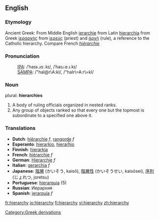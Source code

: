 ==English==
===Etymology===
Ancient Greek: From Middle English [[ierarchie]] from Latin [[hierarchia]] from Greek [[ἱεραρχής]] from [[ἱερεύς]] (priest) and [[ἀρχή]] (rule), a reference to the Catholic hierarchy.  Compare French ''[[hiérarchie]]''

===Pronunciation===
:[[International Phonetic Alphabet|IPA]]: /ˈhaɪə.ɹɑː.kɪ/, /ˈhaɪɹ.ɑːɹ.kɪ/
:[[SAMPA]]: /"haI@r\A:kI/, /"haIr\=A:r\=kI/

=== Noun ===
plural: '''hierarchies'''
# A body of ruling officials organized in nested ranks.
# Any group of objects ranked so that every one but the topmost is subordinate to a specified one above it. 

=== Translations ===
*'''Dutch''': [[hiërarchie]] ''f'', [[rangorde]] ''f''
*'''Esperanto''': [[hierarkio]], [[hierarĥio]]
*'''Finnish''': [[hierarkia]]
*'''French''': [[hiérarchie]] ''f''
*'''German''': [[Hierarchie]] ''f''
*'''Italian''': [[gerarchia]] ''f''
*'''Japanese''': [[階層]] (かいそう, kaisō), [[階層性]] (かいそうせい, kaisōsei), [[序列]] (じょれつ, joretsu)
*'''Portuguese''': [[hierarquia]] {{f}} (5)
*'''Russian''': Иерархия
*'''Spanish''': [[jerarquía]] ''f''

[[Category:Greek derivations]]

[[fr:hierarchy]]
[[io:hierarchy]]
[[fi:hierarchy]]
[[vi:hierarchy]]
[[zh:hierarchy]]
